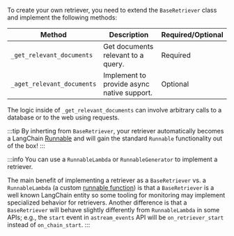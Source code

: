 To create your own retriever, you need to extend the `BaseRetriever` class and implement the following methods:

| Method                         | Description                                      | Required/Optional |
|--------------------------------|--------------------------------------------------|-------------------|
| `_get_relevant_documents`      | Get documents relevant to a query.               | Required          |
| `_aget_relevant_documents`     | Implement to provide async native support.       | Optional          |


The logic inside of `_get_relevant_documents` can involve arbitrary calls to a database or to the web using requests.

:::tip
By inherting from `BaseRetriever`, your retriever automatically becomes a LangChain [Runnable](/docs/concepts/runnables) and will gain the standard `Runnable` functionality out of the box!
:::


:::info
You can use a `RunnableLambda` or `RunnableGenerator` to implement a retriever.

The main benefit of implementing a retriever as a `BaseRetriever` vs. a `RunnableLambda` (a custom [runnable function](/docs/how_to/functions)) is that a `BaseRetriever` is a well
known LangChain entity so some tooling for monitoring may implement specialized behavior for retrievers. Another difference
is that a `BaseRetriever` will behave slightly differently from `RunnableLambda` in some APIs; e.g., the `start` event
in `astream_events` API will be `on_retriever_start` instead of `on_chain_start`.
:::
